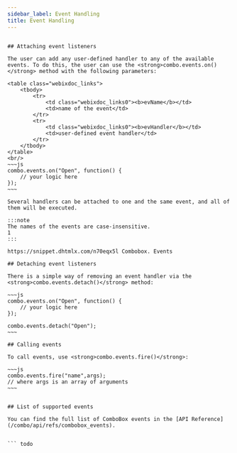 ```yaml
---
sidebar_label: Event Handling
title: Event Handling
---
```



          

``` todo

## Attaching event listeners

The user can add any user-defined handler to any of the available events. To do this, the user can use the <strong>combo.events.on()</strong> method with the following parameters:

<table class="webixdoc_links">
	<tbody>
        <tr>
			<td class="webixdoc_links0"><b>evName</b></td>
			<td>name of the event</td>
		</tr>
		<tr>
			<td class="webixdoc_links0"><b>evHandler</b></td>
			<td>user-defined event handler</td>
		</tr>
    </tbody>
</table>
<br/> 
~~~js
combo.events.on("Open", function() {
	// your logic here
});
~~~

Several handlers can be attached to one and the same event, and all of them will be executed.

:::note
The names of the events are case-insensitive.
1
:::

https://snippet.dhtmlx.com/n70eqx5l	Combobox. Events

## Detaching event listeners

There is a simple way of removing an event handler via the <strong>combo.events.detach()</strong> method:

~~~js
combo.events.on("Open", function() {
    // your logic here
});

combo.events.detach("Open");
~~~

## Calling events

To call events, use <strong>combo.events.fire()</strong>:

~~~js
combo.events.fire("name",args);
// where args is an array of arguments
~~~


## List of supported events 

You can find the full list of ComboBox events in the [API Reference](/combo/api/refs/combobox_events).


``` todo